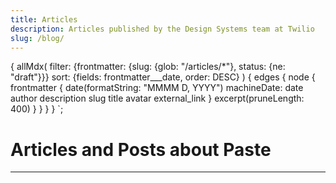 ```yaml
---
title: Articles
description: Articles published by the Design Systems team at Twilio
slug: /blog/
---
```



  {
    allMdx(
      filter: {frontmatter: {slug: {glob: "/articles/*"}, status: {ne: "draft"}}}
      sort: {fields: frontmatter___date, order: DESC}
    ) {
      edges {
        node {
          frontmatter {
            date(formatString: "MMMM D, YYYY")
            machineDate: date
            author
            description
            slug
            title
            avatar
            external_link
          }
          excerpt(pruneLength: 400)
        }
      }
    }
  }
`;

# Articles and Posts about Paste

---

<ArticleList articles={props.data.allMdx.edges} />

